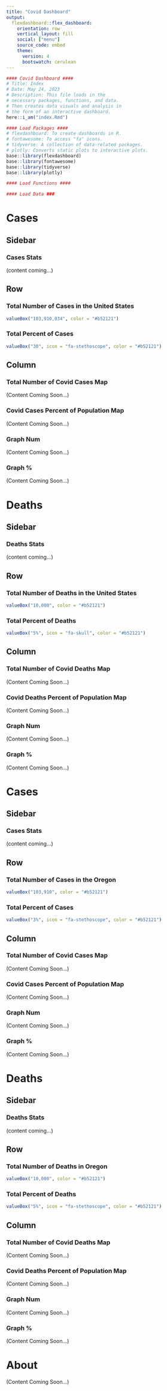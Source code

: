 ```yaml
---
title: "Covid Dashboard"
output: 
  flexdashboard::flex_dashboard:
    orientation: row
    vertical_layout: fill
    social: ["menu"]
    source_code: embed
    theme:
      version: 4
      bootswatch: cerulean
---
```



```r
#### Covid Dashboard ####
# Title: Index
# Date: May 24, 2023
# Description: This file loads in the 
# necessary packages, functions, and data.
# Then creates data visuals and analysis in 
# the form of an interactive dashboard. 
here::i_am("index.Rmd")

#### Load Packages ####
# flexdashboard: To create dashboards in R. 
# fontawesome: To access "fa" icons.  
# tidyverse: A collection of data-related packages.
# plotly: Converts static plots to interactive plots.
base::library(flexdashboard)
base::library(fontawesome)
base::library(tidyverse)
base::library(plotly)

#### Load Functions ####

#### Load Data ###
```


Cases {data-navmenu="United States"}
=======================================================================

Sidebar {.sidebar}
-----------------------------------------------------------------------

### Cases Stats

(content coming...)

Row
----------------------------------------------------------------------

### Total Number of Cases in the United States

```r
valueBox("103,910,034", color = "#b52121")
```

### Total Percent of Cases 

```r
valueBox("30", icon = "fa-stethoscope", color = "#b52121")
```


Column {.tabset}
-----------------------------------------------------------------------

### Total Number of Covid Cases Map

(Content Coming Soon...)

### Covid Cases Percent of Population Map

(Content Coming Soon...)

### Graph Num

(Content Coming Soon...)

### Graph %

(Content Coming Soon...)

Deaths {data-navmenu="United States"}
=======================================================================

Sidebar {.sidebar}
-----------------------------------------------------------------------

### Deaths Stats

(content coming...)

Row
----------------------------------------------------------------------

### Total Number of Deaths in the United States

```r
valueBox("10,000", color = "#b52121")
```

### Total Percent of Deaths 

```r
valueBox("5%", icon = "fa-skull", color = "#b52121")
```


Column {.tabset}
-----------------------------------------------------------------------

### Total Number of Covid Deaths Map

(Content Coming Soon...)

### Covid Deaths Percent of Population Map

(Content Coming Soon...)

### Graph Num

(Content Coming Soon...)

### Graph %

(Content Coming Soon...)

Cases {data-navmenu="Oregon"}
=======================================================================

Sidebar {.sidebar}
-----------------------------------------------------------------------

### Cases Stats

(content coming...)

Row
----------------------------------------------------------------------

### Total Number of Cases in the Oregon

```r
valueBox("103,910", color = "#b52121")
```

### Total Percent of Cases 

```r
valueBox("3%", icon = "fa-stethoscope", color = "#b52121")
```


Column {.tabset}
-----------------------------------------------------------------------

### Total Number of Covid Cases Map

(Content Coming Soon...)

### Covid Cases Percent of Population Map

(Content Coming Soon...)

### Graph Num

(Content Coming Soon...)

### Graph %

(Content Coming Soon...)

Deaths {data-navmenu="Oregon"}
=======================================================================

Sidebar {.sidebar}
-----------------------------------------------------------------------

### Deaths Stats

(content coming...)

Row
----------------------------------------------------------------------

### Total Number of Deaths in Oregon

```r
valueBox("10,000", color = "#b52121")
```

### Total Percent of Deaths 

```r
valueBox("5%", icon = "fa-stethoscope", color = "#b52121")
```


Column {.tabset}
-----------------------------------------------------------------------

### Total Number of Covid Deaths Map

(Content Coming Soon...)

### Covid Deaths Percent of Population Map

(Content Coming Soon...)

### Graph Num

(Content Coming Soon...)

### Graph %

(Content Coming Soon...)

About
=======================================================================

(Content Coming Soon...)



